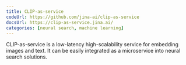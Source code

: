 ```yaml
---
title: CLIP-as-service
codeUrl: https://github.com/jina-ai/clip-as-service
docsUrl: https://clip-as-service.jina.ai/
categories: [neural search, machine learning]
---
```


CLIP-as-service is a low-latency high-scalability service for embedding images and text. It can be easily integrated as a microservice into neural search solutions.
